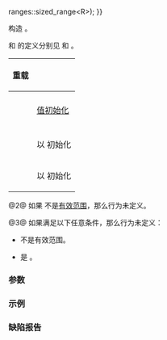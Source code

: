 {{cpp/ranges/subrange/title|subrange}}
{{cpp/ranges/subrange/navbar}}
{{dcl begin}}
{{dcl|num=1|since=c++20|1=
subrange() requires std::default_initializable&lt;I&gt; = default;
}}
{{dcl|num=2|since=c++20|
constexpr subrange( /*convertible-to-non-slicing*/&lt;I&gt; auto i, S s )
    requires (!/*StoreSize*/);
}}
{{dcl|num=3|since=c++20|1=
constexpr subrange( /*convertible-to-non-slicing*/&lt;I&gt; auto i, S s,
                    /*make-unsigned-like-t*/&lt;std::iter_difference_t&lt;I&gt;&gt; n )
    requires (K == ranges::subrange_kind::sized);
}}
{{dcla|num=4|since=c++20|
template&lt; /*different-from*/&lt;subrange&gt; R &gt;
    requires ranges::borrowed_range&lt;R&gt; &amp;&amp;
             /*convertible-to-non-slicing*/&lt;ranges::iterator_t&lt;R&gt;, I&gt; &amp;&amp;
             std::convertible_to&lt;ranges::sentinel_t&lt;R&gt;, S&gt;
constexpr subrange( R&amp;&amp; r )
    requires (!/*StoreSize*/ {{!!}} ranges::sized_range&lt;R&gt;);
}}
{{dcl|num=5|since=c++20|1=
template&lt; ranges::borrowed_range R&gt;
    requires /*convertible-to-non-slicing*/&lt;ranges::iterator_t&lt;R&gt;, I&gt; &amp;&amp;
           std::convertible_to&lt;ranges::sentinel_t&lt;R&gt;, S&gt;
constexpr subrange( R&amp;&amp; r,
                    /*make-unsigned-like-t*/&lt;std::iter_difference_t&lt;I&gt;&gt; n )
    requires (K == ranges::subrange_kind::sized)
    : subrange{ranges::begin(r), ranges::end(r), n} {}
}}
{{dcl end}}

构造 {{tt|subrange}}。

{{c/core|/*make-unsigned-like-t*/}} 和 {{c/core|/*different-from*/}} 的定义分别见 {{lsi|cpp/ranges#make-unsigned-like-t}} 和 {{lsi|cpp/ranges#different-from}}{{sep}}。

{|class="wikitable" style="text-align: center; word-break: keep-all;"
!rowspan=2|{{nbsp}}重载{{nbsp}}
!colspan=3|{{rlps|/#数据成员}}
|-
!style="font-weight: normal;"|{{tti|begin_}}
!style="font-weight: normal;"|{{tti|end_}}
!style="font-weight: normal;"|{{tti|size_}}&lt;br&gt;{{small|（仅当 {{box|{{rlpsi|/#StoreSize}}}} 是 {{c|true}}）}}
|-
|{{v|1}}
|[[cpp/language/value initialization|值初始化]]
|[[cpp/language/value initialization|值初始化]]
|以 {{c|0}} 初始化
|-
|-
|{{v|2}}
|rowspan=2|以 {{c|std::move(i)}} 初始化
|rowspan=2|以 {{c|s}} 初始化
|{{n/a}}
|-
|{{v|3}}
|以 {{c|n}} 初始化
|-
|{{v|4}}
|rowspan=2|以 {{c|std::move(ranges::begin(r))}} 初始化
|rowspan=2|以 {{c|ranges::end(r)}} 初始化
|以 &lt;span style="text-align: left"&gt;{{box|{{c/core|static_cast&lt;decltype(}}{{rlpsi|/#size_}}{{sep}}{{c/core|)&gt;}}&lt;br&gt;{{nbspt|4}}{{c/core|(ranges::size(r))}}}}&lt;/span&gt; 初始化
|-
|{{v|5}}
|以 {{c|n}} 初始化
|}

@2@ 如果 {{range|i|s}} 不是[[cpp/iterator#范围|有效范围]]，那么行为未定义。

@3@ 如果满足以下任意条件，那么行为未定义：
* {{range|i|s}} 不是有效范围。
* {{box|{{c/core|1=n ==}}{{nbspt}}{{lsi|cpp/ranges#to-unsigned-like}}{{sep}}{{c/core|(ranges::distance(i, s))}}}} 是 {{c|false}}。

===参数===
{{par begin}}
{{par|i|代表范围起始的迭代器}}
{{par|s|代表范围末尾的哨位}}
{{par|r|范围}}
{{par|n|大小提示，必须等于范围大小}}
{{par end}}

===示例===
{{example}}

===缺陷报告===
{{dr list begin}}
{{dr list item|paper=P2393R1|std=C++20|before=重载 {{vl|4}} 可能会以 {{c|ranges::size(r)}} 初始化 {{box|{{rlpsi|/#size_}}}}，&lt;br&gt;但该值不一定能隐式转换到对应的{{lt|cpp/iterator/is-integer-like#整数式类型|''无符号整数式''}}类型|after=改成显式转换}}
{{dr list end}}

{{langlinks|de|en|es|ja|ru}}